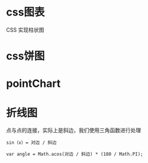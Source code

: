 
# css图表

CSS 实现柱状图

<Chart2d />

# css饼图

<Pie />

# pointChart

<PointChart />

# 折线图

点与点的连接，实际上是斜边，我们使用三角函数进行处理

`sin（x）= 对边 / 斜边`

`var angle = Math.acos(对边 / 斜边) * (180 / Math.PI);`
